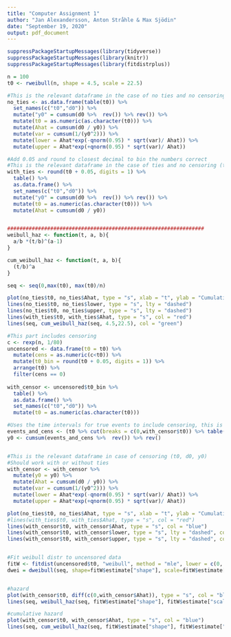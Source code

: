 ```yaml
---
title: "Computer Assignment 1"
author: "Jan Alexandersson, Anton Stråhle & Max Sjödin"
date: "September 19, 2020"
output: pdf_document
---
```


```r
suppressPackageStartupMessages(library(tidyverse))
suppressPackageStartupMessages(library(knitr))
suppressPackageStartupMessages(library(fitdistrplus))
```

```r
n = 100
t0 <- rweibull(n, shape = 4.5, scale = 22.5)

#This is the relevant dataframe in the case of no ties and no censoring (t0, d0, y0)
no_ties <- as.data.frame(table(t0)) %>% 
  set_names(c("t0","d0")) %>% 
  mutate("y0" = cumsum(d0 %>%  rev()) %>% rev()) %>% 
  mutate(t0 = as.numeric(as.character(t0))) %>% 
  mutate(Ahat = cumsum(d0 / y0)) %>% 
  mutate(var = cumsum(1/(y0^2))) %>% 
  mutate(lower = Ahat*exp(-qnorm(0.95) * sqrt(var)/ Ahat)) %>% 
  mutate(upper = Ahat*exp(+qnorm(0.95) * sqrt(var)/ Ahat))

#Add 0.05 and round to closest decimal to bin the numbers correct
#This is the relevant dataframe in the case of ties and no censoring (t0, d0, y0)
with_ties <- round(t0 + 0.05, digits = 1) %>% 
  table() %>% 
  as.data.frame() %>% 
  set_names(c("t0","d0")) %>% 
  mutate("y0" = cumsum(d0 %>%  rev()) %>% rev()) %>% 
  mutate(t0 = as.numeric(as.character(t0))) %>% 
  mutate(Ahat = cumsum(d0 / y0))


################################################################
weibull_haz <- function(t, a, b){
  a/b *(t/b)^(a-1)
}

cum_weibull_haz <- function(t, a, b){
  (t/b)^a
}

seq <- seq(0,max(t0), max(t0)/n)

plot(no_ties$t0, no_ties$Ahat, type = "s", xlab = "t", ylab = "Cumulative hazard")
lines(no_ties$t0, no_ties$lower, type = "s", lty = "dashed")
lines(no_ties$t0, no_ties$upper, type = "s", lty = "dashed")
lines(with_ties$t0, with_ties$Ahat, type = "s", col = "red")
lines(seq, cum_weibull_haz(seq, 4.5,22.5), col = "green")
```

```r
#This part includes censoring
c <- rexp(n, 1/80)
uncensored <- data.frame(t0 = t0) %>% 
  mutate(cens = as.numeric(c<t0)) %>%   
  mutate(t0_bin = round(t0 + 0.05, digits = 1)) %>% 
  arrange(t0) %>% 
  filter(cens == 0) 
  
with_censor <- uncensored$t0_bin %>% 
  table() %>% 
  as.data.frame() %>% 
  set_names(c("t0","d0")) %>% 
  mutate(t0 = as.numeric(as.character(t0)))

#Uses the time intervals for true events to include censoring, this is for computing y0
events_and_cens <- (t0 %>% cut(breaks = c(0,with_censor$t0)) %>% table() %>% as.data.frame())$Freq
y0 <- cumsum(events_and_cens %>%  rev()) %>% rev()


#This is the relevant dataframe in case of censoring (t0, d0, y0)
#Should work with or without ties
with_censor <- with_censor %>% 
  mutate(y0 = y0) %>% 
  mutate(Ahat = cumsum(d0 / y0)) %>% 
  mutate(var = cumsum(1/(y0^2))) %>% 
  mutate(lower = Ahat*exp(-qnorm(0.95) * sqrt(var)/ Ahat)) %>% 
  mutate(upper = Ahat*exp(+qnorm(0.95) * sqrt(var)/ Ahat))

plot(no_ties$t0, no_ties$Ahat, type = "s", xlab = "t", ylab = "Cumulative hazard")
#lines(with_ties$t0, with_ties$Ahat, type = "s", col = "red")
lines(with_censor$t0, with_censor$Ahat, type = "s", col = "blue")
lines(with_censor$t0, with_censor$lower, type = "s", lty = "dashed", col = "blue")
lines(with_censor$t0, with_censor$upper, type = "s", lty = "dashed", col = "blue")


#Fit weibull distr to uncensored data
fitW <- fitdist(uncensored$t0, "weibull", method = "mle", lower = c(0, 0))
dwei = dweibull(seq, shape=fitW$estimate["shape"], scale=fitW$estimate["scale"])


#hazard
plot(with_censor$t0, diff(c(0,with_censor$Ahat)), type = "s", col = "blue")
lines(seq, weibull_haz(seq, fitW$estimate["shape"], fitW$estimate["scale"]))

#cumulative hazard
plot(with_censor$t0, with_censor$Ahat, type = "s", col = "blue")
lines(seq, cum_weibull_haz(seq, fitW$estimate["shape"], fitW$estimate["scale"]))
```




